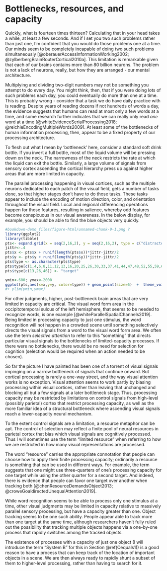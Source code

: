 # Bottlenecks, resources, and capacity {#bottlenecks}

Quickly, what is fourteen times thirteen? Calculating that in your head takes a while, at least a few seconds. And if I set you two such problems rather than just one, I'm confident that you would do those problems one at a time. Our minds seem to be completely incapable of doing two such problems simultaneously [@oberauerAccessInformationWorking2002; @zylberbergBrainRouterCortical2010a]. This limitation is remarkable given that each of our brains contains more than 80 billion neurons. The problem is not a lack of neurons, really, but how they are arranged - our mental architecture.

Multiplying and dividing two-digit numbers may not be something you attempt to do every day. You might think, then, that if you were doing lots of such problems each day, you could eventually do more than one at a time. This is probably wrong - consider that a task we do have daily practice with is reading. Despite years of reading dozens if not hundreds of words a day, the evidence suggests that humans can read at most only a few words at a time, and some research further indicates that we can really only read *one* word at a time [@whiteEvidenceSerialProcessing2018; @reichleEncodingMultipleWords2009]. At least some of the bottlenecks of human information processing, then, appear to be a fixed property of our processing architecture.

To flesh out what I mean by 'bottleneck' here, consider a standard soft drink bottle. If you invert a full bottle, most of the liquid volume will be pressing down on the neck. The narrowness of the neck restricts the rate at which the liquid can exit the bottle. Similarly, a large volume of signals from sensory cortex ascending the cortical hierarchy press up against higher areas that are more limited in capacity.<!-- The large volume of visual signals is partly a result of the retinotopic organization of the retina and sensory cortex - each has multiple neurons dedicated to each bit of the visual field, all working in parallel.--> 

The parallel processing happening in visual cortices, such as the multiple neurons dedicated to each patch of the visual field, gets a number of tasks done, so that higher stages don't have to do those tasks. These tasks appear to include the encoding of motion direction, color, and orientation throughout the visual field. Local and regional differencing operations happen for those features, resulting in salience, whereby odd features become conspicuous in our visual awareness. In the below display, for example, you should be able to find the blue objects very quickly.

```r
#bookdown-demo_files/figure-html/unnamed-chunk-9-1.png ?
library(ggplot2)
library(tibble)
pts<- expand.grid(x = seq(2,16,2), y = seq(2,16,2), type = c("distractor"))
jittr<-.4
pts$x <- pts$x + runif(length(pts$x))*jittr-jittr/2
pts$y <- pts$y + runif(length(pts$y))*jittr-jittr/2
pts$type <- as.character(pts$type)
pts$type[c(1,4,6,8,11,12,13,16,20,25,26,30,33,37,41,44,47,48,52,55,59,60)] <- "distractor2"
pts$type[c(13,26,46)] <- "target"

ymin<-600; ymax<-2000
ggplot(pts,aes(x=x,y=y, color=type)) + geom_point(size=6)  +  theme_void() + theme(legend.position = "none")
#+ ylim(ymin,ymax)
```

<!--Orienting mechanisms direct attention to colors or orientations that differ from their surroundings. This is only possible because massively-parallel retinotopic brain areas have orientation- and color-tuned neurons.--> For other judgments, higher, post-bottleneck brain areas that are very limited in capacity are critical. The visual word form area in the occipitotemporal sulcus of the left hemisphere, that seems to be needed to recognize words, is one example [@whiteParallelSpatialChannels2019]. Being limited in processing capacity to just one stimulus, the word recognition will not happen in a crowded scene until something selectively directs the visual signals from a word to the visual word form area. We often use the term *selective attention* to refer to this "something" that directs particular visual signals to the bottlenecks of limited-capacity processes. <!--Different visual abilities seem to have different capacities, and it is not at all clear that a common selective attention process is responsible for gating all of their inputs.--> If there were no bottlenecks, there would be no need for selection for cognition (selection would be required when an action needed to be chosen).

So far the picture I have painted has been one of a torrent of visual signals impinging on a narrow bottleneck of signals that continue onward. But cortical processing is rarely a one-way street, and the way visual attention works is no exception. Visual attention seems to work partly by biasing processing within visual cortices, rather than leaving that unchanged and blocking all but a few signals at a later bottleneck stage. Thus, processing capacity may be restricted by limitations on control signals from high-level (possibly parietal) cortex that restrict processing capacity, as well as the more familiar idea of a structural bottleneck where ascending visual signals reach a lower-capacity neural mechanism.

To the extent control signals are a limitation, a resource metaphor can be apt. The control of selection may reflect a finite pool of neural resources in parietal cortex that bias which visual signals are cognitively processed. Thus I will sometimes use the term "limited resource" when referring to how we are restricted in how many visual representations are processed.<!-- Restricted neural populations for controlling visual processing may be a limiting factor, but so may be neural convergence, amounting to a bottleneck-like aspect of neural architecture.-->

The word "resource" carries the appropriate connotation that people can choose how to apply their finite processing capacity; ordinarily a resource is something that can be used in different ways. For example, the term suggests that one might use three-quarters of one's processing capacity for one target while using the other quarter for a second target. And indeed, there is evidence that people can favor one target over another when tracking both [@chenResourceDemandsObject2013; @croweGoaldirectedUnequalAttention2019].

While word recognition seems to be able to process only one stimulus at a time, other visual judgments may be limited in capacity relative to massively parallel sensory processing, but have a capacity greater than one. Object tracking seems to be one such ability. People appear able to track more than one target at the same time, although researchers haven't fully ruled out the possibility that tracking multiple objects happens via a one-by-one process that rapidly switches among the tracked objects.

The existence of processes with a capacity of just one object (I will introduce the term "System B" for this in Section \@ref(Cequals1))
is a good reason to have a process that can keep track of the location of important objects in a scene. We are then always ready to rapidly shunt a subset of them to higher-level processing, rather than having to search for it. 
 <!-- seems to be necessary to, for example, make fine shape discriminations or recognize a word.-->

<!--A major misconception about object tracking has become widespread, and it relates to the nature of tracking's capacity-->  <!--See the next section.-->

<!--CROSS-CHECK WITH PSYC2016 TEXT
@duncanSelectiveAttentionOrganization1984 was interested in how many objects we can process at a time. He found that accuracy for making a simple visual judgment about an object was much worse when one needed to simultaneously make a judgment about another. For example, participants were asked to judge whether a briefly-presented rectangle was small or large and also judge whether a simultaneously presented line was dotted or dashed. Performance was worse FOR the two-object condition even in comparison to a single-object condition where two judgments also needed to be made. The participants had to make either two judgments about a single object or one judgment about one object and the second judgment about a different object. To Duncan, his finding that performance was substantially worse in the two-object condition indicated the existence of a bottleneck at a stage that processes objects. He wrote that 

> Findings support a view in which parallel, preattentive processes serve to segment the field into separate objects, followed by a process of focal attention that deals with only one object at a time.

This conclusion was an over-reach. Performance was better than one would expect if only one object were processed, unlike what has been found for word processing. Duncan could explain that by saying that the presentation time was adequate for focal attention to, on *some* trials, process more than one object. Alternatively, however, it may be that the relevant processes *can* handle two objects at a time, but they do so more poorly than for one object. Work that credibly claims that a visual ability is truly limited to one object at a time is hard to find; the reading of words may be an exception.-->



